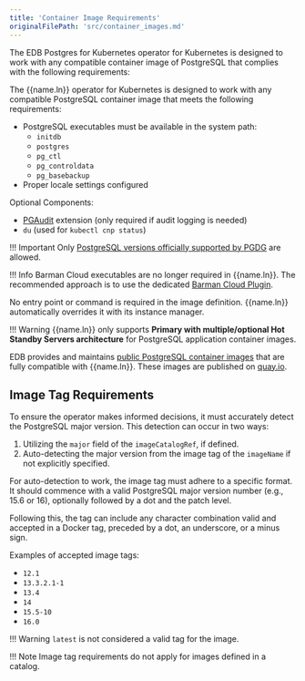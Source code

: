 ```yaml
---
title: 'Container Image Requirements'
originalFilePath: 'src/container_images.md'
---
```




The EDB Postgres for Kubernetes operator for Kubernetes is designed to
work with any compatible container image of PostgreSQL that complies
with the following requirements:


The {{name.ln}} operator for Kubernetes is designed to work with any
compatible PostgreSQL container image that meets the following requirements:

-   PostgreSQL executables must be available in the system path:
    -   `initdb`
    -   `postgres`
    -   `pg_ctl`
    -   `pg_controldata`
    -   `pg_basebackup`
-   Proper locale settings configured

Optional Components:

-   [PGAudit](https://www.pgaudit.org/) extension (only required if audit logging
    is needed)
-   `du` (used for `kubectl cnp status`)

!!! Important
    Only [PostgreSQL versions officially supported by PGDG](https://postgresql.org/) are allowed.

!!! Info
    Barman Cloud executables are no longer required in {{name.ln}}. The
    recommended approach is to use the dedicated [Barman Cloud Plugin](https://github.com/cloudnative-pg/plugin-barman-cloud).

No entry point or command is required in the image definition. {{name.ln}}
automatically overrides it with its instance manager.

!!! Warning
    {{name.ln}} only supports **Primary with multiple/optional Hot Standby
    Servers architecture** for PostgreSQL application container images.

EDB provides and maintains
[public PostgreSQL container images](https://github.com/enterprisedb/docker-postgres)
that are fully compatible with {{name.ln}}. These images are published on
[quay.io](https://quay.io/enterprisedb/postgresql).

## Image Tag Requirements

To ensure the operator makes informed decisions, it must accurately detect the
PostgreSQL major version. This detection can occur in two ways:

1.  Utilizing the `major` field of the `imageCatalogRef`, if defined.
2.  Auto-detecting the major version from the image tag of the `imageName` if
    not explicitly specified.

For auto-detection to work, the image tag must adhere to a specific format. It
should commence with a valid PostgreSQL major version number (e.g., 15.6 or
16), optionally followed by a dot and the patch level.

Following this, the tag can include any character combination valid and
accepted in a Docker tag, preceded by a dot, an underscore, or a minus sign.

Examples of accepted image tags:

-   `12.1`
-   `13.3.2.1-1`
-   `13.4`
-   `14`
-   `15.5-10`
-   `16.0`

!!! Warning
    `latest` is not considered a valid tag for the image.

!!! Note
    Image tag requirements do not apply for images defined in a catalog.
